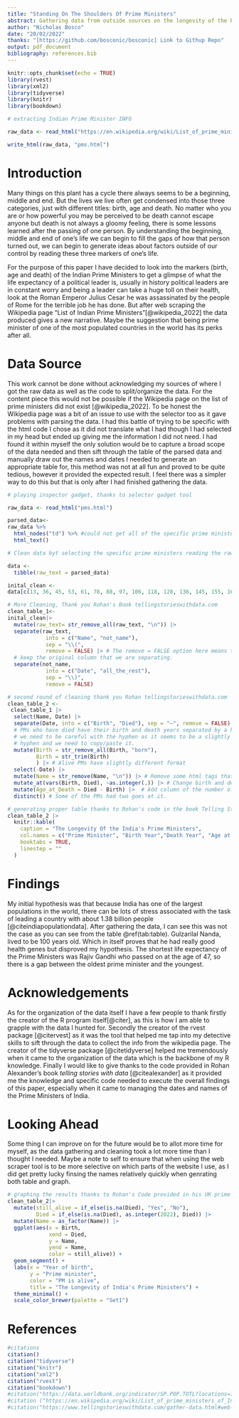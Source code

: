```yaml
---
title: "Standing On The Shoulders Of Prime Ministers"
abstract: Gathering data from outside sources on the longevity of the Prime Ministers of India. With this data we can begin drawing conclusions about the life expectancy and its relation to political role. Given we only look at the prime minister position this can be a good starting point to generate links between health and the role of political leaders.
author: "Nicholas Bosco"
date: "20/02/2022"
thanks: "[https://github.com/bosconic/bosconic] Link to Githup Repo"
output: pdf_document
bibliography: references.bib
---
```


```r
knitr::opts_chunk$set(echo = TRUE)
library(rvest)
library(xml2)
library(tidyverse)
library(knitr)
library(bookdown)

# extracting Indian Prime Minister INFO

raw_data <- read_html("https://en.wikipedia.org/wiki/List_of_prime_ministers_of_India")

write_html(raw_data, "pms.html")
```
# Introduction
Many things on this plant has a cycle there always seems to be a beginning, middle and end. But the lives we live often get condensed into those three categories, just with different titles: birth, age and death. No matter who you are or how powerful you may be perceived to be death cannot escape anyone but death is not always a gloomy feeling, there is some lessons learned after the passing of one person. By understanding the beginning, middle and end of one's life we can begin to fill the gaps of how that person turned out, we can begin to generate ideas about factors outside of our control by reading these three markers of one's life.

For the purpose of this paper I have decided to look into the markers (birth, age and death) of the Indian Prime Ministers to get a glimpse of what the life expectancy of a political leader is, usually in history political leaders are in constant worry and being a leader can take a huge toll on their health, look at the Roman Emperor Julius Cesar he was assassinated by the people of Rome for the terrible job he has done. But after web scraping the Wikipedia page "List of Indian Prime Ministers"[@wikipedia_2022] the data produced gives a new narrative. Maybe the suggestion that being prime minister of one of the most populated countries in the world has its perks after all.

# Data Source
This work cannot be done without acknowledging my sources of where I got the raw data as well as the code to split/organize the data. For the content piece this would not be possible if the Wikipedia page on the list of prime ministers did not exist [@wikipedia_2022]. To be honest the Wikipedia page was a bit of an issue to use with the selector too as it gave problems with parsing the data. I had this battle of trying to be specific with the html code I chose as it did not translate what I had though I had selected in my head but ended up giving me the information I did not need. I had found it within myself the only solution would be to capture a broad scope of the data needed and then sift through the table of the parsed data and manually draw out the names and dates I needed to generate an appropriate table for, this method was not at all fun and proved to be quite tedious, however it provided the expected result. I feel there was a simpler way to do this but that is only after I had finished gathering the data.



```r
# playing inspector gadget, thanks to selector gadget tool

raw_data <- read_html("pms.html")

parsed_data<-
raw_data %>%
  html_nodes("td") %>% #could not get all of the specific prime ministers wanted so i opted for more data and to clean futher
  html_text()

```

```r
# Clean data byt selecting the specific prime ministers reading the raw text of 310 obs widdled down to just 18 obs.

data <-
  tibble(raw_text = parsed_data)

inital_clean <-
data[c(13, 36, 45, 53, 61, 78, 88, 97, 106, 118, 128, 136, 145, 155, 163, 171, 185, 200), ]


```

```r
# More Cleaning, Thank you Rohan's Book tellingstorieswithdata.com
clean_table_1<- 
inital_clean|> 
  mutate(raw_text= str_remove_all(raw_text, "\n")) |>
  separate(raw_text, 
            into = c("Name", "not_name"), 
            sep = "\\(",
            remove = FALSE) |> # The remove = FALSE option here means that we 
  # keep the original column that we are separating.
  separate(not_name, 
            into = c("Date", "all_the_rest"), 
            sep = "\\)",
            remove = FALSE)
```

```r
# second round of cleaning thank you Rohan tellingstorieswithdata.com
clean_table_2 <- 
 clean_table_1 |> 
  select(Name, Date) |> 
  separate(Date, into = c("Birth", "Died"), sep = "–", remove = FALSE) |> # The 
  # PMs who have died have their birth and death years separated by a hyphen, but 
  # we need to be careful with the hyphen as it seems to be a slightly odd type of 
  # hyphen and we need to copy/paste it.
  mutate(Birth = str_remove_all(Birth, "born"),
         Birth = str_trim(Birth)
         ) |> # Alive PMs have slightly different format
  select(-Date) |> 
  mutate(Name = str_remove(Name, "\n")) |> # Remove some html tags that remain
  mutate_at(vars(Birth, Died), ~as.integer(.)) |> # Change birth and death to integers
  mutate(Age_at_Death = Died - Birth) |>  # Add column of the number of years they lived
  distinct() # Some of the PMs had two goes at it.
```

```r
# generating proper table thanks to Rohan's code in the book Telling Stories with data" tellingstorieswithdata.com
clean_table_2 |>
  knitr::kable(
    caption = "The Longevity Of the India's Prime Ministers",
    col.names = c("Prime Minister", "Birth Year","Death Year", "Age at Death"),
    booktabs = TRUE,
    linestep = ""
  )
```
# Findings
My initial hypothesis was that because India has one of the largest populations in the world, there can be lots of stress associated with the task of leading a country with about 1.38 billion people [@citeindiapopulationdata]. After gathering the data, I can see this was not the case as you can see from the table \@ref(tab:table). Gulzarilal Nanda, lived to be 100 years old. Which in itself proves that he had really good health genes but disproved my hypothesis. The shortest life expectancy of the Prime Ministers was Rajiv Gandhi who passed on at the age of 47, so there is a gap between the oldest prime minister and the youngest. 


# Acknowledgements
As for the organization of the data itself I have a few people to thank firstly the creator of the R program itself[@citer], as this is how I am able to grapple with the data I hunted for. Secondly the creator of the rvest package [@citervest] as it was the tool that helped me tap into my detective skills to sift through the data to collect the info from the wikipedia page. The creator of the tidyverse package [@citetidyverse] helped me tremendously when it came to the organization of the data which is the backbone of my R knowledge. Finally I would like to give thanks to the code provided in Rohan Alexander's book *telling stories with data* [@citealexander] as it provided me the knowledge and specific code needed to execute the overall findings of this paper, especially when it came to managing the dates and names of the Prime Ministers of India.

# Looking Ahead
Some thing I can improve on for the future would be to allot more time for myself, as the data gathering and cleaning took a lot more time than I thought I needed. Maybe a note to self to ensure that when using the web scraper tool is to be more selective on which parts of the website I use, as I did get pretty lucky finsing the names relatively quickly when genrating both table and graph.

```r
# graphing the results thanks to Rohan's Code provided in his UK prime ministers example tellingstorieswithdata.com
clean_table_2|> 
  mutate(still_alive = if_else(is.na(Died), "Yes", "No"),
         Died = if_else(is.na(Died), as.integer(2022), Died)) |> 
  mutate(Name = as_factor(Name)) |> 
  ggplot(aes(x = Birth, 
             xend = Died,
             y = Name,
             yend = Name, 
             color = still_alive)) +
  geom_segment() +
  labs(x = "Year of birth",
       y = "Prime minister",
       color = "PM is alive",
       title = "The Longevity of India's Prime Ministers") +
  theme_minimal() +
  scale_color_brewer(palette = "Set1")
```

# References
```r
#citations
citation()
citation("tidyverse")
citation("knitr")
citation("xml2")
citation("rvest")
citation("bookdown")
#citation("https://data.worldbank.org/indicator/SP.POP.TOTL?locations=IN")
#citation ("https://en.wikipedia.org/wiki/List_of_prime_ministers_of_India")
#citation("https://www.tellingstorieswithdata.com/gather-data.html#web-scraping")
```


